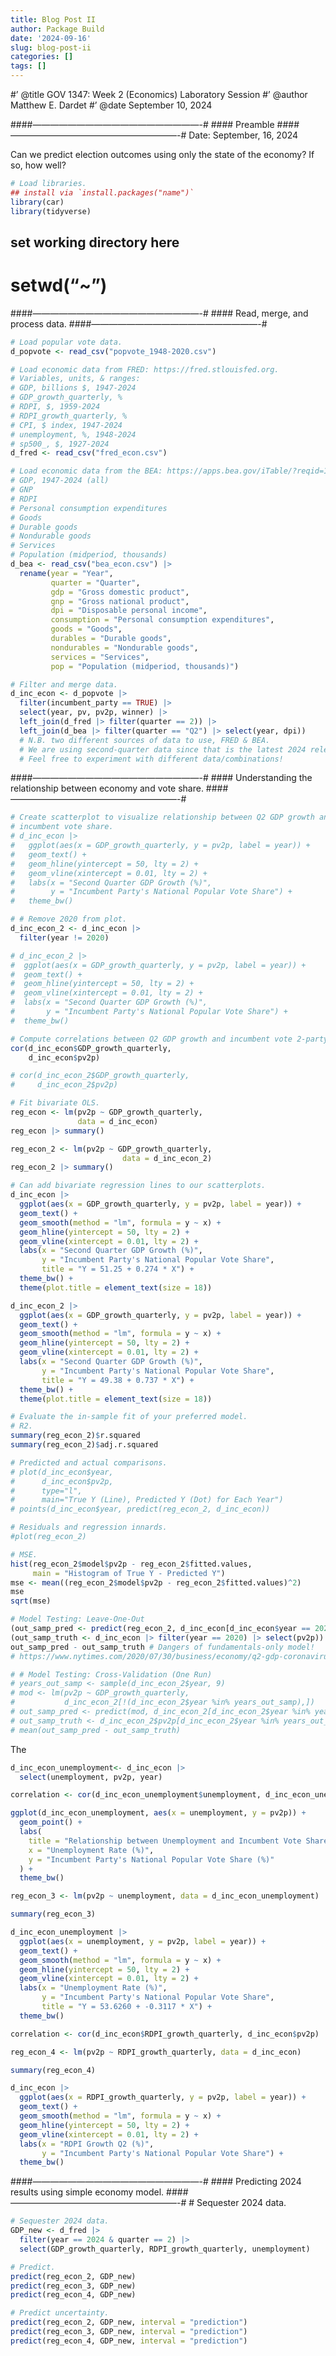 ```yaml
---
title: Blog Post II
author: Package Build
date: '2024-09-16'
slug: blog-post-ii
categories: []
tags: []
---
```

#' @title GOV 1347: Week 2 (Economics) Laboratory Session
#' @author Matthew E. Dardet
#' @date September 10, 2024

####----------------------------------------------------------#
#### Preamble
####----------------------------------------------------------#
Date: September, 16, 2024 

Can we predict election outcomes using only the state of
the economy? If so, how well?

```r
# Load libraries.
## install via `install.packages("name")`
library(car)
library(tidyverse)
```



## set working directory here
# setwd("~")

####----------------------------------------------------------#
#### Read, merge, and process data.
####----------------------------------------------------------#
```r

# Load popular vote data. 
d_popvote <- read_csv("popvote_1948-2020.csv")

# Load economic data from FRED: https://fred.stlouisfed.org. 
# Variables, units, & ranges: 
# GDP, billions $, 1947-2024
# GDP_growth_quarterly, %
# RDPI, $, 1959-2024
# RDPI_growth_quarterly, %
# CPI, $ index, 1947-2024
# unemployment, %, 1948-2024
# sp500_, $, 1927-2024 
d_fred <- read_csv("fred_econ.csv")

# Load economic data from the BEA: https://apps.bea.gov/iTable/?reqid=19&step=2&isuri=1&categories=survey#eyJhcHBpZCI6MTksInN0ZXBzIjpbMSwyLDMsM10sImRhdGEiOltbImNhdGVnb3JpZXMiLCJTdXJ2ZXkiXSxbIk5JUEFfVGFibGVfTGlzdCIsIjI2NCJdLFsiRmlyc3RfWWVhciIsIjE5NDciXSxbIkxhc3RfWWVhciIsIjIwMjQiXSxbIlNjYWxlIiwiMCJdLFsiU2VyaWVzIiwiUSJdXX0=.
# GDP, 1947-2024 (all)
# GNP
# RDPI
# Personal consumption expenditures
# Goods
# Durable goods
# Nondurable goods
# Services 
# Population (midperiod, thousands)
d_bea <- read_csv("bea_econ.csv") |> 
  rename(year = "Year",
         quarter = "Quarter", 
         gdp = "Gross domestic product", 
         gnp = "Gross national product", 
         dpi = "Disposable personal income", 
         consumption = "Personal consumption expenditures", 
         goods = "Goods", 
         durables = "Durable goods", 
         nondurables = "Nondurable goods", 
         services = "Services", 
         pop = "Population (midperiod, thousands)")

# Filter and merge data. 
d_inc_econ <- d_popvote |> 
  filter(incumbent_party == TRUE) |> 
  select(year, pv, pv2p, winner) |> 
  left_join(d_fred |> filter(quarter == 2)) |> 
  left_join(d_bea |> filter(quarter == "Q2") |> select(year, dpi))
  # N.B. two different sources of data to use, FRED & BEA. 
  # We are using second-quarter data since that is the latest 2024 release. 
  # Feel free to experiment with different data/combinations!

```

####----------------------------------------------------------#
#### Understanding the relationship between economy and vote share. 
####----------------------------------------------------------#
```r

# Create scatterplot to visualize relationship between Q2 GDP growth and 
# incumbent vote share. 
# d_inc_econ |> 
#   ggplot(aes(x = GDP_growth_quarterly, y = pv2p, label = year)) + 
#   geom_text() + 
#   geom_hline(yintercept = 50, lty = 2) + 
#   geom_vline(xintercept = 0.01, lty = 2) +
#   labs(x = "Second Quarter GDP Growth (%)", 
#        y = "Incumbent Party's National Popular Vote Share") + 
#   theme_bw()

# # Remove 2020 from plot.
d_inc_econ_2 <- d_inc_econ |>
  filter(year != 2020)

# d_inc_econ_2 |>
#  ggplot(aes(x = GDP_growth_quarterly, y = pv2p, label = year)) +
#  geom_text() +
#  geom_hline(yintercept = 50, lty = 2) +
#  geom_vline(xintercept = 0.01, lty = 2) +
#  labs(x = "Second Quarter GDP Growth (%)",
#       y = "Incumbent Party's National Popular Vote Share") +
#  theme_bw()

# Compute correlations between Q2 GDP growth and incumbent vote 2-party vote share.
cor(d_inc_econ$GDP_growth_quarterly, 
    d_inc_econ$pv2p)

# cor(d_inc_econ_2$GDP_growth_quarterly, 
#     d_inc_econ_2$pv2p)

# Fit bivariate OLS. 
reg_econ <- lm(pv2p ~ GDP_growth_quarterly, 
               data = d_inc_econ)
reg_econ |> summary()

reg_econ_2 <- lm(pv2p ~ GDP_growth_quarterly, 
                         data = d_inc_econ_2)
reg_econ_2 |> summary()

# Can add bivariate regression lines to our scatterplots. 
d_inc_econ |> 
  ggplot(aes(x = GDP_growth_quarterly, y = pv2p, label = year)) + 
  geom_text() + 
  geom_smooth(method = "lm", formula = y ~ x) +
  geom_hline(yintercept = 50, lty = 2) + 
  geom_vline(xintercept = 0.01, lty = 2) + 
  labs(x = "Second Quarter GDP Growth (%)", 
       y = "Incumbent Party's National Popular Vote Share", 
       title = "Y = 51.25 + 0.274 * X") + 
  theme_bw() + 
  theme(plot.title = element_text(size = 18))

d_inc_econ_2 |>
  ggplot(aes(x = GDP_growth_quarterly, y = pv2p, label = year)) +
  geom_text() +
  geom_smooth(method = "lm", formula = y ~ x) +
  geom_hline(yintercept = 50, lty = 2) +
  geom_vline(xintercept = 0.01, lty = 2) +
  labs(x = "Second Quarter GDP Growth (%)",
       y = "Incumbent Party's National Popular Vote Share",
       title = "Y = 49.38 + 0.737 * X") +
  theme_bw() +
  theme(plot.title = element_text(size = 18))

# Evaluate the in-sample fit of your preferred model.
# R2.
summary(reg_econ_2)$r.squared
summary(reg_econ_2)$adj.r.squared

# Predicted and actual comparisons.
# plot(d_inc_econ$year, 
#      d_inc_econ$pv2p, 
#      type="l",
#      main="True Y (Line), Predicted Y (Dot) for Each Year")
# points(d_inc_econ$year, predict(reg_econ_2, d_inc_econ))

# Residuals and regression innards. 
#plot(reg_econ_2)

# MSE.
hist(reg_econ_2$model$pv2p - reg_econ_2$fitted.values, 
     main = "Histogram of True Y - Predicted Y")
mse <- mean((reg_econ_2$model$pv2p - reg_econ_2$fitted.values)^2)
mse
sqrt(mse)

# Model Testing: Leave-One-Out
(out_samp_pred <- predict(reg_econ_2, d_inc_econ[d_inc_econ$year == 2020,]))
(out_samp_truth <- d_inc_econ |> filter(year == 2020) |> select(pv2p))
out_samp_pred - out_samp_truth # Dangers of fundamentals-only model!
# https://www.nytimes.com/2020/07/30/business/economy/q2-gdp-coronavirus-economy.html

# # Model Testing: Cross-Validation (One Run)
# years_out_samp <- sample(d_inc_econ_2$year, 9) 
# mod <- lm(pv2p ~ GDP_growth_quarterly, 
#           d_inc_econ_2[!(d_inc_econ_2$year %in% years_out_samp),])
# out_samp_pred <- predict(mod, d_inc_econ_2[d_inc_econ_2$year %in% years_out_samp,])
# out_samp_truth <- d_inc_econ_2$pv2p[d_inc_econ_2$year %in% years_out_samp]
# mean(out_samp_pred - out_samp_truth)
```
The 

```r
d_inc_econ_unemployment<- d_inc_econ |>
  select(unemployment, pv2p, year)

correlation <- cor(d_inc_econ_unemployment$unemployment, d_inc_econ_unemployment$pv2p)

ggplot(d_inc_econ_unemployment, aes(x = unemployment, y = pv2p)) +
  geom_point() +
  labs(
    title = "Relationship between Unemployment and Incumbent Vote Share",
    x = "Unemployment Rate (%)",
    y = "Incumbent Party's National Popular Vote Share (%)"
  ) +
  theme_bw()

reg_econ_3 <- lm(pv2p ~ unemployment, data = d_inc_econ_unemployment)

summary(reg_econ_3)

d_inc_econ_unemployment |> 
  ggplot(aes(x = unemployment, y = pv2p, label = year)) + 
  geom_text() + 
  geom_smooth(method = "lm", formula = y ~ x) +
  geom_hline(yintercept = 50, lty = 2) + 
  geom_vline(xintercept = 0.01, lty = 2) + 
  labs(x = "Unemployment Rate (%)", 
       y = "Incumbent Party's National Popular Vote Share", 
       title = "Y = 53.6260 + -0.3117 * X") + 
  theme_bw() 
```
```r

correlation <- cor(d_inc_econ$RDPI_growth_quarterly, d_inc_econ$pv2p)

reg_econ_4 <- lm(pv2p ~ RDPI_growth_quarterly, data = d_inc_econ)

summary(reg_econ_4)

d_inc_econ |> 
  ggplot(aes(x = RDPI_growth_quarterly, y = pv2p, label = year)) + 
  geom_text() + 
  geom_smooth(method = "lm", formula = y ~ x) +
  geom_hline(yintercept = 50, lty = 2) + 
  geom_vline(xintercept = 0.01, lty = 2) + 
  labs(x = "RDPI Growth Q2 (%)", 
       y = "Incumbent Party's National Popular Vote Share") + 
  theme_bw() 
```


####----------------------------------------------------------#
#### Predicting 2024 results using simple economy model. 
####----------------------------------------------------------#
# Sequester 2024 data.

```r
# Sequester 2024 data.
GDP_new <- d_fred |> 
  filter(year == 2024 & quarter == 2) |> 
  select(GDP_growth_quarterly, RDPI_growth_quarterly, unemployment)

# Predict.
predict(reg_econ_2, GDP_new)
predict(reg_econ_3, GDP_new)
predict(reg_econ_4, GDP_new)

# Predict uncertainty.
predict(reg_econ_2, GDP_new, interval = "prediction")
predict(reg_econ_3, GDP_new, interval = "prediction")
predict(reg_econ_4, GDP_new, interval = "prediction")

```
